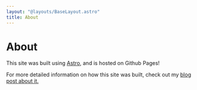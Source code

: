 ```yaml
---
layout: "@layouts/BaseLayout.astro"
title: About
---
```



# About

This site was built using <Icon name="vscode-icons:file-type-astro"/>[Astro](https://astro.build/), and is hosted on Github Pages!

For more detailed information on how this site was built, check out my [blog post about it.](/blog/building-this-site/)
